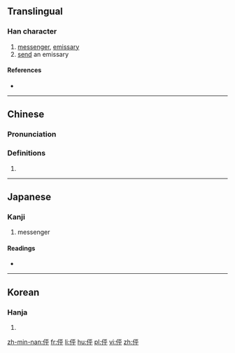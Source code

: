 ==Translingual==

===Han character===
{{Han char|rn=9|rad=人|as=05|sn=7|four=2124<sub>9</sub>|canj=人一火十 (OMFJ)|ids=⿰[[亻]][[平]]}}

# [[messenger]], [[emissary]]
# [[send]] an emissary

====References====
* {{Han ref|kx=0097.090|dkj=00484|dj=0205.150|hdz=10131.060|uh=4F3B|ud=20283|bh=CA5B|bd=51803}}

----

==Chinese==
{{zh-forms}}

===Pronunciation===
{{zh-pron
|m=bēng
|c=ping4
|mc=y
|oc=y
|ma=
|cat=n,v
}}

===Definitions===
# {{rfdef|lang=zh}}

----

==Japanese==

===Kanji===
{{ja-kanji|grade=|rs=人05}}

# messenger

====Readings====
* {{ja-readings|on=[[ほう]] (hō), [[ひょう]] (hyō)|kun=[[つかう]] (tsukau)}}

----

==Korean==

===Hanja===
{{ko-hanja|hangeul=팽|rv=paeng|mr=p'aeng}}

# {{defn|lang=ko|sort=人05}}

[[zh-min-nan:伻]]
[[fr:伻]]
[[li:伻]]
[[hu:伻]]
[[pl:伻]]
[[vi:伻]]
[[zh:伻]]